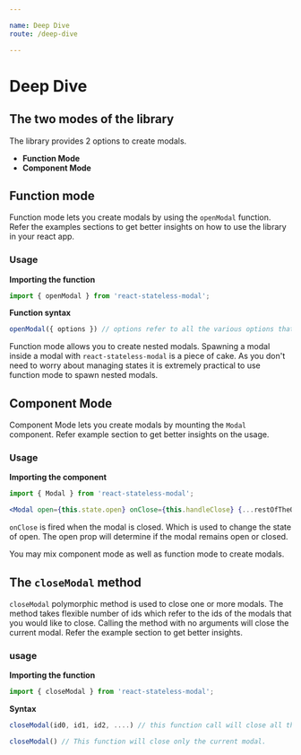 ```yaml
---

name: Deep Dive
route: /deep-dive

---
```


# Deep Dive

## The two modes of the library

The library provides 2 options to create modals.

- **Function Mode**
- **Component Mode**

## Function mode

Function mode lets you create modals by using the `openModal` function. Refer the examples sections to get better insights on how to use the library in your react app.

### Usage

**Importing the function**

```jsx
import { openModal } from 'react-stateless-modal';
```

**Function syntax**
```jsx
openModal({ options }) // options refer to all the various options that can be passed to the modal to be crated
```

Function mode allows you to create nested modals. Spawning a modal inside a modal with `react-stateless-modal` is a piece of cake. As you don't need to worry about managing states it is extremely practical to use function mode to spawn nested modals.


## Component Mode

Component Mode lets you create modals by mounting the `Modal` component. Refer example section to get better insights on the usage.

### Usage

**Importing the component**
```jsx
import { Modal } from 'react-stateless-modal';
```

```jsx
<Modal open={this.state.open} onClose={this.handleClose} {...restOfTheOptions}/>
```
`onClose` is fired when the modal is closed. Which is used to change the state of open. The open prop will determine if the modal remains open or closed.

You may mix component mode as well as function mode to create modals.

## The `closeModal` method

`closeModal` polymorphic method is used to close one or more modals. The method takes flexible number of ids which refer to the ids of the modals that you would like to close. Calling the method with no arguments will close the current modal. Refer the example section to get better insights.

### usage

**Importing the function**

```jsx
import { closeModal } from 'react-stateless-modal';
```

**Syntax**

```jsx
closeModal(id0, id1, id2, ....) // this function call will close all the ids passed to it
```

```jsx
closeModal() // This function will close only the current modal.
```